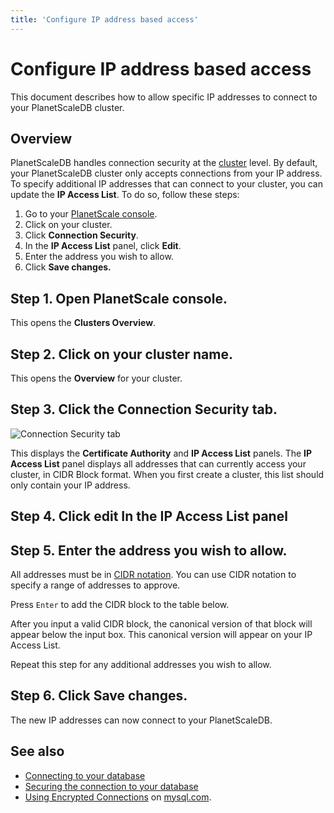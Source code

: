 ```yaml
---
title: 'Configure IP address based access'
---
```


# Configure IP address based access

This document describes how to allow specific IP addresses to connect to your PlanetScaleDB cluster.

## Overview

PlanetScaleDB handles connection security at the [cluster](/psdb/clusters) level. By default, your PlanetScaleDB cluster only accepts connections from your IP address. To specify additional IP addresses that can connect to your cluster, you can update the **IP Access List**. To do so, follow these steps:

1. Go to your [PlanetScale console](https://console.planetscale.com).
1. Click on your cluster.
1. Click **Connection Security**.
1. In the **IP Access List** panel, click **Edit**.
1. Enter the address you wish to allow.
1. Click **Save changes.**

## Step 1. Open PlanetScale console.

This opens the **Clusters Overview**.

## Step 2. Click on your cluster name.

This opens the **Overview** for your cluster.

## Step 3. Click the Connection Security tab.

![Connection Security tab](/img/docs/connection-security-tab.png)

This displays the **Certificate Authority** and **IP Access List** panels. The **IP Access List** panel displays all addresses that can currently access your cluster, in CIDR Block format. When you first create a cluster, this list should only contain your IP address.

## Step 4. Click edit In the IP Access List panel

## Step 5. Enter the address you wish to allow.

All addresses must be in [CIDR notation](https://en.wikipedia.org/wiki/Classless_Inter-Domain_Routing#CIDR_notation). You can use CIDR notation to specify a range of addresses to approve.

Press `Enter` to add the CIDR block to the table below.

After you input a valid CIDR block, the canonical version of that block will appear below the input box. This canonical version will appear on your IP Access List.

Repeat this step for any additional addresses you wish to allow.

## Step 6. Click Save changes.

The new IP addresses can now connect to your PlanetScaleDB.

## See also

- [Connecting to your database](connecting-to-db)
- [Securing the connection to your database](secure-connection)
- [Using Encrypted Connections](https://dev.mysql.com/doc/refman/5.7/en/encrypted-connections.html) on [mysql.com](https://dev.mysql.com).
